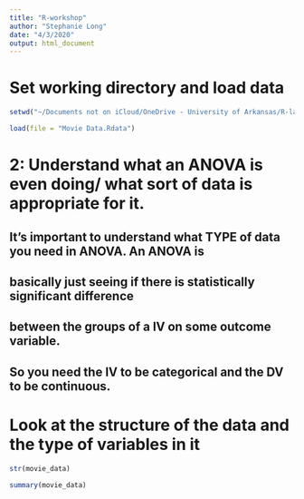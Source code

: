 ```yaml
---
title: "R-workshop"
author: "Stephanie Long"
date: "4/3/2020"
output: html_document
---
```


# Set working directory and load data

```r

setwd("~/Documents not on iCloud/OneDrive - University of Arkansas/R-ladies/Workshop for Brewer Hub April 2020")

load(file = "Movie Data.Rdata")

```


# 2: Understand what an ANOVA is even doing/ what sort of data is appropriate for it. 

## It's important to understand what TYPE of data you need in ANOVA. An ANOVA is
## basically just seeing if there is statistically significant difference
## between the groups of a IV on some outcome variable. 

## So you need the IV to be categorical and the DV to be continuous.

# Look at the structure of the data and the type of variables in it

```r
str(movie_data)

```

```r
summary(movie_data)

```


